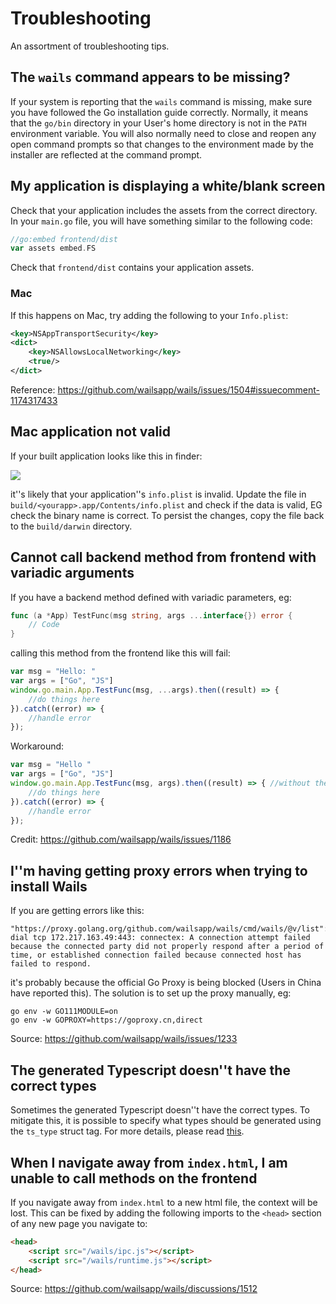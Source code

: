 # Troubleshooting

An assortment of troubleshooting tips.

## The `wails` command appears to be missing?

If your system is reporting that the `wails` command is missing, make sure you have followed the Go installation guide
correctly. Normally, it means that the `go/bin` directory in your User's home directory is not in the `PATH` environment
variable. You will also normally need to close and reopen any open command prompts so that changes to the environment
made by the installer are reflected at the command prompt.

## My application is displaying a white/blank screen

Check that your application includes the assets from the correct directory. In your `main.go` file, you will have
something similar to the following code:

```go
//go:embed frontend/dist
var assets embed.FS
```
Check that `frontend/dist` contains your application assets.

### Mac

If this happens on Mac, try adding the following to your `Info.plist`:

```xml
<key>NSAppTransportSecurity</key>
<dict>
    <key>NSAllowsLocalNetworking</key>
    <true/>
</dict>
```

Reference: https://github.com/wailsapp/wails/issues/1504#issuecomment-1174317433

## Mac application not valid

If your built application looks like this in finder:

<p className="text--center">
    <img src="/img/troubleshooting/invalid_mac_app.png"></img>
</p>

it''s likely that your application''s `info.plist` is invalid. Update the file in `build/<yourapp>.app/Contents/info.plist`
and check if the data is valid, EG check the binary name is correct. To persist the changes, copy the file back to
the `build/darwin` directory.

## Cannot call backend method from frontend with variadic arguments

If you have a backend method defined with variadic parameters, eg:
```go
func (a *App) TestFunc(msg string, args ...interface{}) error {
    // Code
}
```
calling this method from the frontend like this will fail:
```js
var msg = "Hello: "
var args = ["Go", "JS"]
window.go.main.App.TestFunc(msg, ...args).then((result) => {
    //do things here
}).catch((error) => {
    //handle error
});
```
Workaround:
```js
var msg = "Hello "
var args = ["Go", "JS"]
window.go.main.App.TestFunc(msg, args).then((result) => { //without the 3 dots
    //do things here
}).catch((error) => {
    //handle error
});
```
Credit: https://github.com/wailsapp/wails/issues/1186

## I''m having getting proxy errors when trying to install Wails

If you are getting errors like this:
```
"https://proxy.golang.org/github.com/wailsapp/wails/cmd/wails/@v/list": dial tcp 172.217.163.49:443: connectex: A connection attempt failed because the connected party did not properly respond after a period of time, or established connection failed because connected host has failed to respond.
```
it's probably because the official Go Proxy is being blocked (Users in China have reported this).
The solution is to set up the proxy manually, eg:
```
go env -w GO111MODULE=on
go env -w GOPROXY=https://goproxy.cn,direct
```
Source: https://github.com/wailsapp/wails/issues/1233

## The generated Typescript doesn''t have the correct types

Sometimes the generated Typescript doesn''t have the correct types. To mitigate this,
it is possible to specify what types should be generated using the `ts_type` struct tag. For
more details, please read [this](https://github.com/tkrajina/typescriptify-golang-structs#custom-types).

## When I navigate away from `index.html`, I am unable to call methods on the frontend

If you navigate away from `index.html` to a new html file, the context will be lost. This can be fixed by adding
the following imports to the `<head>` section of any new page you navigate to:

```html
<head>
    <script src="/wails/ipc.js"></script>
    <script src="/wails/runtime.js"></script>
</head>
```

Source: https://github.com/wailsapp/wails/discussions/1512